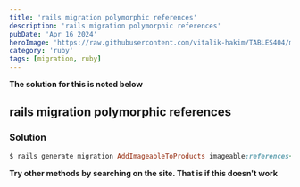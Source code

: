 ```yaml
---
title: 'rails migration polymorphic references'
description: 'rails migration polymorphic references'
pubDate: 'Apr 16 2024'
heroImage: 'https://raw.githubusercontent.com/vitalik-hakim/TABLES404/main/error_b/ruby.jpg'
category: 'ruby'
tags: [migration, ruby]
---
```


**The solution for this is noted below**

## rails migration polymorphic references

### Solution

```ruby
$ rails generate migration AddImageableToProducts imageable:references{polymorphic}
```

**Try other methods by searching on the site. That is if this doesn't work**
